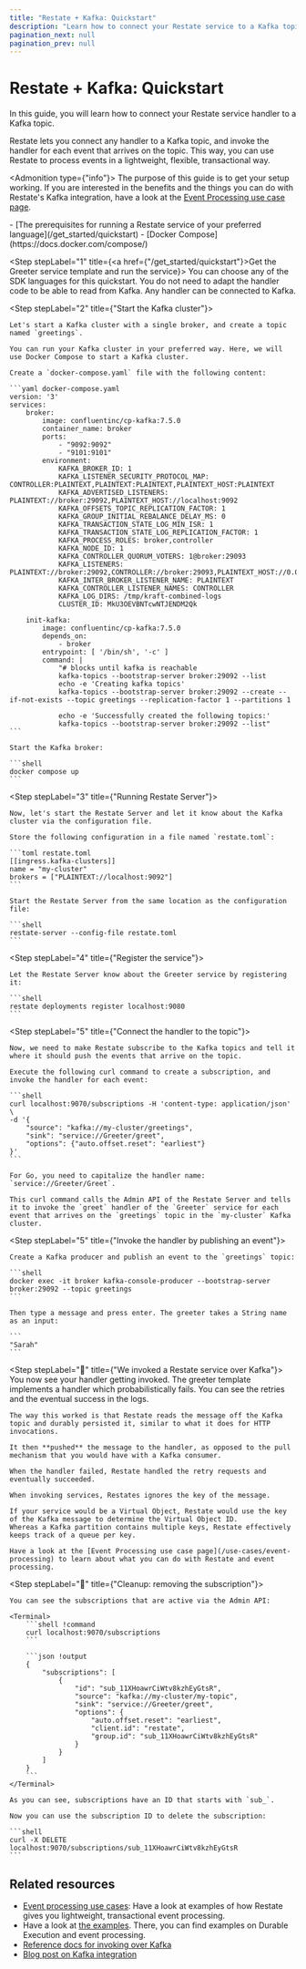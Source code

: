 ```yaml
---
title: "Restate + Kafka: Quickstart"
description: "Learn how to connect your Restate service to a Kafka topic."
pagination_next: null
pagination_prev: null
---
```



# Restate + Kafka: Quickstart

In this guide, you will learn how to connect your Restate service handler to a Kafka topic.


Restate lets you connect any handler to a Kafka topic, and invoke the handler for each event that arrives on the topic.
This way, you can use Restate to process events in a lightweight, flexible, transactional way.

<Admonition type={"info"}>
    The purpose of this guide is to get your setup working.
    If you are interested in the benefits and the things you can do with Restate's Kafka integration, have a look at the [Event Processing use case page](/use-cases/event-processing).
</Admonition>

<Admonition type="note" title="Prerequisites">
    - [The prerequisites for running a Restate service of your preferred language](/get_started/quickstart)
    - [Docker Compose](https://docs.docker.com/compose/)
</Admonition>

<Step stepLabel="1" title={<span><a href={"/get_started/quickstart"}>Get the Greeter service template and run the service</a></span>}>
    You can choose any of the SDK languages for this quickstart.
    You do not need to adapt the handler code to be able to read from Kafka.
    Any handler can be connected to Kafka.

</Step>

<Step stepLabel="2" title={"Start the Kafka cluster"}>

    Let's start a Kafka cluster with a single broker, and create a topic named `greetings`.

    You can run your Kafka cluster in your preferred way. Here, we will use Docker Compose to start a Kafka cluster.

    Create a `docker-compose.yaml` file with the following content:

    ```yaml docker-compose.yaml
    version: '3'
    services:
        broker:
            image: confluentinc/cp-kafka:7.5.0
            container_name: broker
            ports:
                - "9092:9092"
                - "9101:9101"
            environment:
                KAFKA_BROKER_ID: 1
                KAFKA_LISTENER_SECURITY_PROTOCOL_MAP: CONTROLLER:PLAINTEXT,PLAINTEXT:PLAINTEXT,PLAINTEXT_HOST:PLAINTEXT
                KAFKA_ADVERTISED_LISTENERS: PLAINTEXT://broker:29092,PLAINTEXT_HOST://localhost:9092
                KAFKA_OFFSETS_TOPIC_REPLICATION_FACTOR: 1
                KAFKA_GROUP_INITIAL_REBALANCE_DELAY_MS: 0
                KAFKA_TRANSACTION_STATE_LOG_MIN_ISR: 1
                KAFKA_TRANSACTION_STATE_LOG_REPLICATION_FACTOR: 1
                KAFKA_PROCESS_ROLES: broker,controller
                KAFKA_NODE_ID: 1
                KAFKA_CONTROLLER_QUORUM_VOTERS: 1@broker:29093
                KAFKA_LISTENERS: PLAINTEXT://broker:29092,CONTROLLER://broker:29093,PLAINTEXT_HOST://0.0.0.0:9092
                KAFKA_INTER_BROKER_LISTENER_NAME: PLAINTEXT
                KAFKA_CONTROLLER_LISTENER_NAMES: CONTROLLER
                KAFKA_LOG_DIRS: /tmp/kraft-combined-logs
                CLUSTER_ID: MkU3OEVBNTcwNTJENDM2Qk

        init-kafka:
            image: confluentinc/cp-kafka:7.5.0
            depends_on:
                - broker
            entrypoint: [ '/bin/sh', '-c' ]
            command: |
                "# blocks until kafka is reachable
                kafka-topics --bootstrap-server broker:29092 --list
                echo -e 'Creating kafka topics'
                kafka-topics --bootstrap-server broker:29092 --create --if-not-exists --topic greetings --replication-factor 1 --partitions 1

                echo -e 'Successfully created the following topics:'
                kafka-topics --bootstrap-server broker:29092 --list"
    ```

    Start the Kafka broker:

    ```shell
    docker compose up
    ```
</Step>

<Step stepLabel="3" title={"Running Restate Server"}>

    Now, let's start the Restate Server and let it know about the Kafka cluster via the configuration file.

    Store the following configuration in a file named `restate.toml`:

    ```toml restate.toml
    [[ingress.kafka-clusters]]
    name = "my-cluster"
    brokers = ["PLAINTEXT://localhost:9092"]
    ```

    Start the Restate Server from the same location as the configuration file:

    ```shell
    restate-server --config-file restate.toml
    ```
</Step>

<Step stepLabel="4" title={"Register the service"}>

    Let the Restate Server know about the Greeter service by registering it:

    ```shell
    restate deployments register localhost:9080
    ```
</Step>

<Step stepLabel="5" title={"Connect the handler to the topic"}>

    Now, we need to make Restate subscribe to the Kafka topics and tell it where it should push the events that arrive on the topic.

    Execute the following curl command to create a subscription, and invoke the handler for each event:

    ```shell
    curl localhost:9070/subscriptions -H 'content-type: application/json' \
    -d '{
        "source": "kafka://my-cluster/greetings",
        "sink": "service://Greeter/greet",
        "options": {"auto.offset.reset": "earliest"}
    }'
    ```

    For Go, you need to capitalize the handler name: `service://Greeter/Greet`.

    This curl command calls the Admin API of the Restate Server and tells it to invoke the `greet` handler of the `Greeter` service for each event that arrives on the `greetings` topic in the `my-cluster` Kafka cluster.
</Step>

<Step stepLabel="5" title={"Invoke the handler by publishing an event"}>

    Create a Kafka producer and publish an event to the `greetings` topic:

    ```shell
    docker exec -it broker kafka-console-producer --bootstrap-server broker:29092 --topic greetings
    ```

    Then type a message and press enter. The greeter takes a String name as an input:

    ```
    "Sarah"
    ```


</Step>

<Step stepLabel="🥳" title={"We invoked a Restate service over Kafka"}>
    You now see your handler getting invoked. The greeter template implements a handler which probabilistically fails.
    You can see the retries and the eventual success in the logs.

    The way this worked is that Restate reads the message off the Kafka topic and durably persisted it, similar to what it does for HTTP invocations.

    It then **pushed** the message to the handler, as opposed to the pull mechanism that you would have with a Kafka consumer.

    When the handler failed, Restate handled the retry requests and eventually succeeded.

    When invoking services, Restates ignores the key of the message.

    If your service would be a Virtual Object, Restate would use the key of the Kafka message to determine the Virtual Object ID.
    Whereas a Kafka partition contains multiple keys, Restate effectively keeps track of a queue per key.

    Have a look at the [Event Processing use case page](/use-cases/event-processing) to learn about what you can do with Restate and event processing.

</Step>

<Step stepLabel="🏁" title={"Cleanup: removing the subscription"}>

    You can see the subscriptions that are active via the Admin API:

    <Terminal>
        ```shell !command
        curl localhost:9070/subscriptions
        ```

        ```json !output
        {
            "subscriptions": [
                {
                    "id": "sub_11XHoawrCiWtv8kzhEyGtsR",
                    "source": "kafka://my-cluster/my-topic",
                    "sink": "service://Greeter/greet",
                    "options": {
                        "auto.offset.reset": "earliest",
                        "client.id": "restate",
                        "group.id": "sub_11XHoawrCiWtv8kzhEyGtsR"
                    }
                }
            ]
        }
        ```
    </Terminal>

    As you can see, subscriptions have an ID that starts with `sub_`.

    Now you can use the subscription ID to delete the subscription:

    ```shell
    curl -X DELETE localhost:9070/subscriptions/sub_11XHoawrCiWtv8kzhEyGtsR
    ```
</Step>


## Related resources
- [Event processing use cases](/use-cases/event-processing): Have a look at examples of how Restate gives you lightweight, transactional event processing.
- Have a look at [the examples](https://github.com/restatedev/examples). There, you can find examples on Durable Execution and event processing.
- [Reference docs for invoking over Kafka](/invoke/kafka)
- [Blog post on Kafka integration](https://restate.dev/blog/restate--kafka-event-driven-apps-where-event-driven-is-an-implementation-detail/)